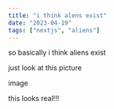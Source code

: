 ```yaml
---
title: "i think alens exist"
date: "2023-04-19"
tags: ["nextjs", "aliens"]
---
```


so basically i think aliens exist

just look at this picture

<CustomImage
  src="https://cdn.images.dailystar.co.uk/dynamic/33/photos/234000/620x/uk-545277.jpg"
  alt="A real alien"
/>

image

<CustomImage
  src="https://upload.wikimedia.org/wikipedia/commons/5/5a/SMirC-hi.svg"
  alt="A smiling face with a waving hand"
/>

this looks real!!!
